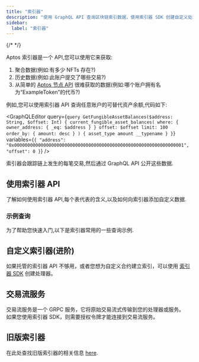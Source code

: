 ```yaml
---
title: "索引器"
description: "使用 GraphQL API 查询区块链索引数据，使用索引器 SDK 创建自定义处理器，或从 Aptos 区块链流式传输原始交易"
sidebar:
  label: "索引器"
---
```




{/* <IndexerBetaNotice /> */}

Aptos 索引器是一个 API,您可以使用它来获取:

1. 聚合数据(例如:有多少 NFTs 存在?)
2. 历史数据(例如:此账户提交了哪些交易?)
3. 从简单的 [Aptos 节点 API](/zh/build/apis/fullnode-rest-api) 很难获取的数据(例如:哪个账户拥有名为“ExampleToken”的代币?)

例如,您可以使用索引器 API 查询任意账户的可替代资产余额,代码如下:

<GraphQLEditor
  query={`query GetFungibleAssetBalances($address: String, $offset: Int) {
  current_fungible_asset_balances(
    where: { owner_address: { _eq: $address } }
    offset: $offset
    limit: 100
    order_by: { amount: desc }
  ) {
    asset_type
    amount
    __typename
  }
}`}
  variables={`{
  "address": "0x0000000000000000000000000000000000000000000000000000000000000001",
  "offset": 0
}`}
/>

<Aside type="note">
  索引器会跟踪链上发生的每笔交易,然后通过 GraphQL API 公开这些数据.
</Aside>

## 使用索引器 API

了解如何使用索引器 API,每个表代表的含义,以及如何向索引器添加自定义数据.

<CardGrid>
  <LinkCard href="/zh/build/indexer/indexer-api" title="访问 API" description="了解如何查询索引器 API。" />

  <LinkCard href="/zh/build/indexer/indexer-api/indexer-reference" title="索引器表参考" description="索引器表及其模式的详细参考。" />

  <LinkCard href="/zh/build/indexer/indexer-api/architecture" title="架构" description="索引器架构的详细布局。" />

  <LinkCard href="/zh/build/indexer/indexer-api/self-hosted" title="自托管索引器 API" description="托管您自己的索引器 API。" />
</CardGrid>

### 示例查询

为了帮助您快速入门,以下是索引器常用的一些查询示例.

<CardGrid>
  <LinkCard href="/zh/build/indexer/indexer-api/fungible-asset-balances" title="获取可替代资产余额" description="获取某账户当前拥有的所有可替代资产。" />

  <LinkCard href="/zh/build/indexer/indexer-api/account-transactions" title="获取账户交易" description="获取影响某账户的所有交易记录。" />

  <LinkCard href="/zh/build/indexer/indexer-api/ans-lookup" title="获取 Aptos 名称" description="通过 ANS 检索与某账户关联的 Aptos 名称。" />

  <LinkCard href="/zh/build/indexer/indexer-api/fungible-asset-info" title="获取可替代资产信息" description="获取特定可替代资产的详细信息。" />

  <LinkCard href="/zh/build/indexer/indexer-api/get-nft-collections" title="获取 NFT 集合" description="检索某账户拥有的 NFT 集合。" />

  <LinkCard href="/zh/build/indexer/indexer-api/get-nfts" title="获取 NFT" description="检索某账户拥有的个人 NFT。" />

  <LinkCard href="/zh/build/indexer/indexer-api/token-metadata" title="获取代币元数据" description="获取特定代币的元数据信息。" />

  <LinkCard href="/zh/build/indexer/indexer-api/get-delegators" title="统计质押池中的委托人" description="检索质押池中活跃的委托人数量。" />
</CardGrid>

## 自定义索引器(进阶)

如果托管的索引器 API 不够用，或者您想为自定义合约建立索引，可以使用 [索引器 SDK](/zh/build/indexer/indexer-sdk) 创建处理器。

<CardGrid>
  <LinkCard href="/zh/build/indexer/indexer-sdk/quickstart" title="快速入门指南" description="开始使用索引器 SDK" />

  <LinkCard href="/zh/build/indexer/indexer-sdk/documentation" title="文档" description="阅读有关索引器 SDK 的文档" />
</CardGrid>

## 交易流服务

交易流服务是一个 GRPC 服务，它将原始交易流式传输到您的处理器或服务。\
如果您使用索引器 SDK，则需要授权令牌才能连接到交易流服务。

<CardGrid>
  <LinkCard href="/zh/build/indexer/txn-stream/aptos-hosted-txn-stream" title="Aptos 托管交易流服务" description="获取对 Aptos 托管交易流服务的访问权限" />
</CardGrid>

## 旧版索引器

在此处查找旧版索引器的相关信息 [here](/zh/build/indexer/legacy).
